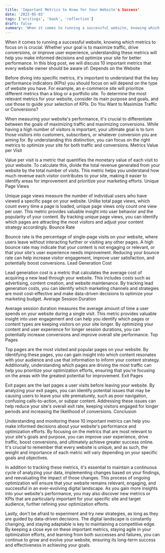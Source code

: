 ```yaml
---
title: 'Important Metrics to Know for Your Website's Success'
date: '2023-05-03'
tags: ['writings', 'book', 'reflection']
draft: false
summary: 'When it comes to running a successful website, knowing which metrics to focus on is crucial. Whether your goal is to maximize traffic, drive conversions...'
---
```


When it comes to running a successful website, knowing which metrics to focus on is crucial. Whether your goal is to maximize traffic, drive conversions, or improve user experience, understanding these metrics will help you make informed decisions and optimize your site for better performance. In this blog post, we will discuss 10 important metrics that every website owner should be aware of:
Depends on the Website

Before diving into specific metrics, it's important to understand that the key performance indicators (KPIs) you should focus on will depend on the type of website you have. For example, an e-commerce site will prioritize different metrics than a blog or a portfolio site. To determine the most relevant metrics for your website, consider its main purpose and goals, and use those to guide your selection of KPIs.
Do You Want to Maximize Traffic or Conversions?

When measuring your website's performance, it's crucial to differentiate between the goals of maximizing traffic and maximizing conversions. While having a high number of visitors is important, your ultimate goal is to turn those visitors into customers, subscribers, or whatever conversion you are aiming for. By understanding this distinction, you can focus on the right metrics to optimize your site for both traffic and conversions.
Metrics
Value per Visit

Value per visit is a metric that quantifies the monetary value of each visit to your website. To calculate this, divide the total revenue generated from your website by the total number of visits. This metric helps you understand how much revenue each visitor contributes to your site, making it easier to identify areas for improvement and prioritize your marketing efforts.
Unique Page Views

Unique page views measure the number of individual users who have viewed a specific page on your website. Unlike total page views, which count every time a page is loaded, unique page views only count one view per user. This metric provides valuable insight into user behavior and the popularity of your content. By tracking unique page views, you can identify which pages are attracting the most visitors and adjust your content strategy accordingly.
Bounce Rate

Bounce rate is the percentage of single-page visits on your website, where users leave without interacting further or visiting any other pages. A high bounce rate may indicate that your content is not engaging or relevant, or that your site's user experience needs improvement. Reducing your bounce rate can help increase visitor engagement, improve user satisfaction, and potentially boost conversions.
Lead Generation Cost

Lead generation cost is a metric that calculates the average cost of acquiring a new lead through your website. This includes costs such as advertising, content creation, and website maintenance. By tracking lead generation costs, you can identify which marketing channels and strategies are most cost-effective and make data-driven decisions to optimize your marketing budget.
Average Session Duration

Average session duration measures the average amount of time a user spends on your website during a single visit. This metric provides valuable insight into user engagement and can help you identify which pages or content types are keeping visitors on your site longer. By optimizing your content and user experience for longer session durations, you can potentially increase conversions and improve overall site performance.
Top Pages

Top pages are the most visited and popular pages on your website. By identifying these pages, you can gain insight into which content resonates with your audience and use that information to inform your content strategy. Additionally, understanding which pages are driving the most traffic can help you prioritize your optimization efforts, ensuring that you're focusing on the areas with the greatest potential for improvement.
Exit Pages

Exit pages are the last pages a user visits before leaving your website. By analyzing your exit pages, you can identify potential issues that may be causing users to leave your site prematurely, such as poor navigation, confusing calls-to-action, or subpar content. Addressing these issues can help reduce your site's overall exit rate, keeping visitors engaged for longer periods and increasing the likelihood of conversions.
Conclusion

Understanding and monitoring these 10 important metrics can help you make informed decisions about your website's performance and optimization efforts. By focusing on the metrics that are most relevant to your site's goals and purpose, you can improve user experience, drive traffic, boost conversions, and ultimately achieve greater success online. It's crucial to remember that every website is unique, and as such, the weight and importance of each metric will vary depending on your specific goals and objectives.

In addition to tracking these metrics, it's essential to maintain a continuous cycle of analyzing your data, implementing changes based on your findings, and reevaluating the impact of those changes. This process of ongoing optimization will ensure that your website remains relevant, engaging, and successful in an ever-evolving digital landscape. As you gain more insights into your website's performance, you may also discover new metrics or KPIs that are particularly important for your specific site and target audience, further refining your optimization efforts.

Lastly, don't be afraid to experiment and try new strategies, as long as they are guided by data-driven decisions. The digital landscape is constantly changing, and staying adaptable is key to maintaining a competitive edge. By keeping a close eye on these important metrics, staying agile in your optimization efforts, and learning from both successes and failures, you can continue to grow and evolve your website, ensuring its long-term success and effectiveness in achieving your goals.
